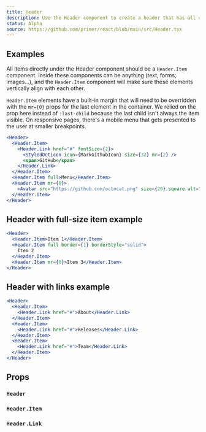```yaml
---
title: Header
description: Use the Header component to create a header that has all of its items aligned vertically with consistent horizontal spacing
status: Alpha
source: https://github.com/primer/react/blob/main/src/Header.tsx
---
```


## Examples

All items directly under the Header component should be a `Header.Item` component. Inside these components can be anything (text, forms, images...), and the `Header.Item` component will make sure these elements vertically align with each other.

`Header.Item` elements have a built-in margin that will need to be overridden with the `mr={0}` props for the last element in the container. We relied on the prop here instead of `:last-child` because the last child isn't always the item visible. On responsive pages, there's a mobile menu that gets presented to the user at smaller breakpoints.

```jsx live
<Header>
  <Header.Item>
    <Header.Link href="#" fontSize={2}>
      <StyledOcticon icon={MarkGithubIcon} size={32} mr={2} />
      <span>GitHub</span>
    </Header.Link>
  </Header.Item>
  <Header.Item full>Menu</Header.Item>
  <Header.Item mr={0}>
    <Avatar src="https://github.com/octocat.png" size={20} square alt="@octocat" />
  </Header.Item>
</Header>
```

## Header with full-size item example

```jsx live
<Header>
  <Header.Item>Item 1</Header.Item>
  <Header.Item full border={1} borderStyle="solid">
    Item 2
  </Header.Item>
  <Header.Item mr={0}>Item 3</Header.Item>
</Header>
```

## Header with links example

```jsx live
<Header>
  <Header.Item>
    <Header.Link href="#">About</Header.Link>
  </Header.Item>
  <Header.Item>
    <Header.Link href="#">Releases</Header.Link>
  </Header.Item>
  <Header.Item>
    <Header.Link href="#">Team</Header.Link>
  </Header.Item>
</Header>
```

## Props

### `Header`

<PropsTable>
  <PropsTableSxRow />
</PropsTable>

### `Header.Item`

<PropsTable>
  <PropsTableRow 
    name="full" 
    type="string" 
    description="Stretches item to fill the available space"    
  />
  <PropsTableSxRow />
</PropsTable>

### `Header.Link`

<PropsTable>
  <PropsTableRow 
  name="href" 
  type="string" 
  description="URL to be used for the Link"    
  />
  <PropsTableAsRow
    defaultElementType={`a`}
  />
  <PropsTableSxRow />
</PropsTable>
